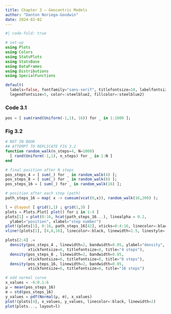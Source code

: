 ```yaml
---
title: Chapter 3 – Geocentric Models
author: "Danton Noriega-Goodwin"
date: 2024-02-02
---
```


```julia
#| code-fold: true

# set-up
using Plots
using Colors
using StatsPlots
using StatsBase
using DataFrames
using Distributions
using SpecialFunctions

default(
  labels=false, fontfamily="sans-serif", titlefontsize=10, labelfontsize=8,
  legendfontsize=5, color=:steelblue2, fillcolor=:steelblue2)
```


### Code 3.1

```julia
pos = [ sum(rand(Uniform(-1,1), 16)) for _ in 1:1000 ];
```

### Fig 3.2
```julia
# NOT IN BOOK
## ATTEMPT TO REPLICATE FIG 3.2
function random_walk(n_steps=4, N=1000)
  [ rand(Uniform(-1,1), n_steps) for _ in 1:N ]
end

# final position after N steps
pos_steps_4 = [ sum(_) for _ in random_walk(4) ];
pos_steps_8 = [ sum(_) for _ in random_walk(8) ];
pos_steps_16 = [ sum(_) for _ in random_walk(16) ];

# position after each step (path)
path_steps_16 = map( x -> cumsum(vcat(0,x)), random_walk(16,200) );

l = @layout [ grid(1,1) ; grid(1,3) ]
plots = Plots.Plot[ plot() for i in 1:4 ]
plots[1] = plot(0:16, hcat(path_steps_16...), linealpha = 0.2, 
  ylabel="position", xlabel="step number")
plot!(plots[1], 0:16, path_steps_16[42], xticks=0:4:16, linecolor=:black, linewidth=1.5)
vline!(plots[1], [4,8,16], linecolor=:black, linewidth=1.5, linestyle=:dash)

plots[2:4] .= 
  density(pos_steps_4 , linewidth=2, bandwidth=0.05, ylabel="density",
          xtickfontsize=6, titlefontsize=8, title="4 steps"),
  density(pos_steps_8 , linewidth=2, bandwidth=0.05, 
          xtickfontsize=6, titlefontsize=8, title="8 steps"),
  density(pos_steps_16, linewidth=2, bandwidth=0.05, 
          xtickfontsize=6, titlefontsize=8, title="16 steps")

# add normal curve
x_values = -6:0.1:6
μ = mean(pos_steps_16)
σ = std(pos_steps_16)
y_values = pdf(Normal(μ, σ), x_values)
plot!(plots[4], x_values, y_values, linecolor=:black, linewidth=2)
plot(plots..., layout=l)
```
